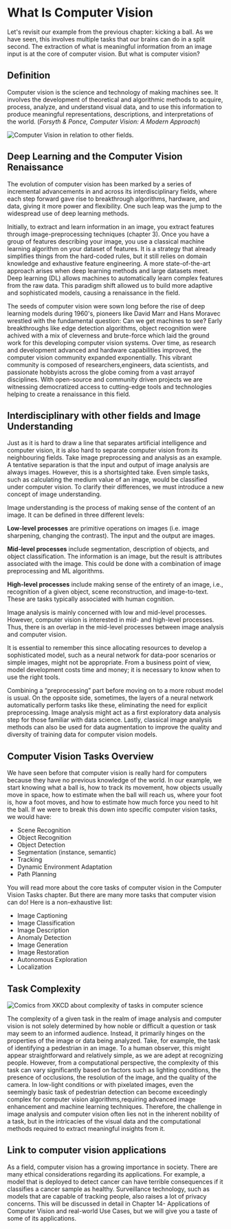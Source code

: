 # What Is Computer Vision

Let's revisit our example from the previous chapter: kicking a ball. As we have seen, this involves multiple tasks that our brains can do in a split second. The extraction of what is meaningful information from an image input is at the core of computer vision. But what is computer vision?

## Definition

Computer vision is the science and technology of making machines see. It involves the development of theoretical and algorithmic methods to acquire, process, analyze, and understand visual data, and to use this information to produce meaningful representations, descriptions, and interpretations of the world. (*Forsyth & Ponce, Computer Vision: A Modern Approach*)

![Computer Vision in relation to other fields.](https://huggingface.co/datasets/hf-vision/course-assets/resolve/743a2a115b53f258c9e6bc7744534d9e03b8a124/CV_in_defintiion.png)

## Deep Learning and the Computer Vision Renaissance

The evolution of computer vision has been marked by a series of incremental advancements in and across its interdisciplinary fields, where each step forward gave rise to breakthrough algorithms, hardware, and data, giving it more power and flexibility. One such leap was the jump to the widespread use of deep learning methods.

Initially, to extract and learn information in an image, you extract features through image-preprocessing techniques (chapter 3). Once you have a group of features describing your image, you use a classical machine learning algorithm on your dataset of features. It is a strategy that already simplifies things from the hard-coded rules, but it still relies on domain knowledge and exhaustive feature engineering. A more state-of-the-art approach arises when deep learning methods and large datasets meet. Deep learning (DL) allows machines to automatically learn complex features from the raw data. This paradigm shift allowed us to build more adaptive and sophisticated models, causing a renaissance in the field.

The seeds of computer vision were sown long before the rise of deep learning models during 1960's, pioneers like David Marr and Hans Moravec wrestled with the fundamental question: Can we get machines to see? Early breakthroughs like edge detection algorithms, object recognition were achived with a mix of cleverness and brute-force which laid the ground work for this developing computer vision systems. Over time, as research and development advanced and hardware capabilities improved, the computer vision community expanded exponentially. This vibrant community is composed of researchers,engineers, data scientists, and passionate hobbyists across the globe coming from a vast arrayof disciplines. With open-source and community driven projects we are witnessing democratized access to cutting-edge tools and technologies helping to create a renaissance in this field.

## Interdisciplinary with other fields and Image Understanding

Just as it is hard to draw a line that separates artificial intelligence and computer vision, it is also hard to separate computer vision from its neighbouring fields. Take image preprocessing and analysis as an example. A tentative separation is that the input and output of image analysis are always images. However, this is a shortsighted take. Even simple tasks, such as calculating the medium value of an image, would be classified under computer vision. To clarify their differences, we must introduce a new concept of image understanding.

Image understanding is the process of making sense of the content of an image. It can be defined in three different levels:

**Low-level processes** are primitive operations on images (i.e. image sharpening, changing the contrast). The input and the output are images.

**Mid-level processes** include segmentation, description of objects, and object classification. The information is an image, but the result is attributes associated with the image. This could be done with a combination of image preprocessing and ML algorithms.

**High-level processes** include making sense of the entirety of an image, i.e., recognition of a given object, scene reconstruction, and image-to-text. These are tasks typically associated with human cognition.

Image analysis is mainly concerned with low and mid-level processes. However, computer vision is interested in mid- and high-level processes. Thus, there is an overlap in the mid-level processes between image analysis and computer vision.

It is essential to remember this since allocating resources to develop a sophisticated model, such as a neural network for data-poor scenarios or simple images, might not be appropriate. From a business point of view, model development costs time and money; it is necessary to know when to use the right tools.

Combining a “preprocessing” part before moving on to a more robust model is usual.
On the opposite side, sometimes, the layers of a neural network automatically perform tasks like these, eliminating the need for explicit preprocessing. Image analysis might act as a first exploratory data analysis step for those familiar with data science. Lastly, classical image analysis methods can also be used for data augmentation to improve the quality and diversity of training data for computer vision models.

## Computer Vision Tasks Overview

We have seen before that computer vision is really hard for computers because they have no previous knowledge of the world. In our example, we start knowing what a ball is, how to track its movement, how objects usually move in space, how to estimate when the ball will reach us, where your foot is, how a foot moves, and how to estimate how much force you need to hit the ball. If we were to break this down into specific computer vision tasks, we would have:
  - Scene Recognition 
  - Object Recognition
  - Object Detection
  - Segmentation (instance, semantic)
  - Tracking 
  - Dynamic Environment Adaptation
  - Path Planning

You will read more about the core tasks of computer vision in the Computer Vision Tasks chapter. But there are many more tasks that computer vision can do! Here is a non-exhaustive list:
  - Image Captioning
  - Image Classification
  - Image Description
  - Anomaly Detection
  - Image Generation
  - Image Restoration
  - Autonomous Exploration
  - Localization

## Task Complexity

![Comics from XKCD about complexity of tasks in computer science](https://huggingface.co/datasets/hf-vision/course-assets/resolve/743a2a115b53f258c9e6bc7744534d9e03b8a124/tasks_comics.png)

The complexity of a given task in the realm of image analysis and computer vision is not solely determined by how noble or difficult a question or task may seem to an informed audience. Instead, it primarily hinges on the properties of the image or data being analyzed. Take, for example, the task of identifying a pedestrian in an image. To a human observer, this might appear straightforward and relatively simple, as we are adept at recognizing people. However, from a computational perspective, the complexity of this task can vary significantly based on factors such as lighting conditions, the presence of occlusions, the resolution of the image, and the quality of the camera. In low-light conditions or with pixelated images, even the seemingly basic task of pedestrian detection can become exceedingly complex for computer vision algorithms,requiring advanced image enhancement and machine learning techniques. Therefore, the challenge in image analysis and computer vision often lies not in the inherent nobility of a task, but in the intricacies of the visual data and the computational methods required to extract meaningful insights from it.

## Link to computer vision applications
As a field, computer vision has a growing importance in society. There are many ethical considerations regarding its applications. For example, a model that is deployed to detect cancer can have terrible consequences if it classifies a cancer sample as healthy. Surveillance technology, such as models that are capable of tracking people, also raises a lot of privacy concerns. This will be discussed in detail in Chapter 14- Applications of Computer Vision and real-world Use Cases, but we will give you a taste of some of its applications.

